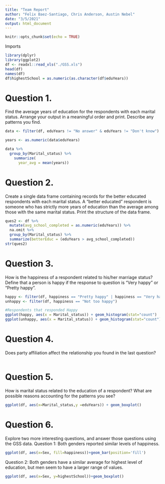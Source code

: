 ```yaml
---
title: "Team Report"
author: "Felix Baez-Santiago, Chris Anderson, Austin Nebel"
date: "3/5/2021"
output: html_document
---
```


```r
knitr::opts_chunk$set(echo = TRUE)
```

Imports
```r
library(dplyr)
library(ggplot2)
df <- readxl::read_xls("./GSS.xls")
head(df)
names(df)
df$highestSchool = as.numeric(as.character(df$eduYears))
```

# Question 1.
Find the average years of education for the respondents with each marital status. Arrange your output in a meaningful order and print. Describe any patterns you find.
```r
data <- filter(df, eduYears != "No answer" & eduYears != "Don't know")

years <- as.numeric(data$eduYears)

data %>%
  group_by(Marital_status) %>%
    summarize(
      year_avg = mean(years))
```

# Question 2.
Create a single data frame containing records for the better educated respondents with each marital status. A “better educated” respondent is someone who has strictly more years of education than the average among those with the same marital status. Print the structure of the data frame.

```r
ques2 <- df %>%
  mutate(avg_school_completed = as.numeric(eduYears)) %>%
  na.omit %>% 
  group_by(Marital_status) %>%
  summarize(betterEduc = (eduYears > avg_school_completed))
str(ques2)

```


# Question 3.
How is the happiness of a respondent related to his/her marriage status? Define that a person is happy if the response to question is “Very happy” or “Pretty happy”.

```r
happy <- filter(df, happiness == "Pretty happy" | happiness == "Very happy")
unhappy <- filter(df, happiness == "Not too happy")

#Respondents that responded Happy
ggplot(happy, aes(x = Marital_status)) + geom_histogram(stat="count")
ggplot(unhappy, aes(x = Marital_status)) + geom_histogram(stat="count")
```

# Question 4.
Does party affiliation affect the relationship you found in the last question?
```r

```
# Question 5.
How is marital status related to the education of a respondent? What are possible reasons accounting for the patterns you see?
```r
ggplot(df, aes(x=Marital_status,y =eduYears)) + geom_boxplot()
```
# Question 6.
Explore two more interesting questions, and answer those questions using the GSS data.
Question 1: Both genders reported similar levels of happiness. 
```r
ggplot(df, aes(x=Sex, fill=happiness))+geom_bar(position='fill')
```
Question 2: Both genders have a similar average for highest level of education, but men seem to have a larger range of values.
```r
ggplot(df, aes(x=Sex, y=highestSchool))+geom_boxplot()
```